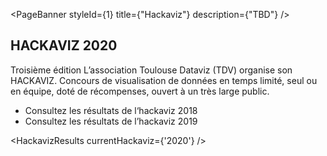 
<PageBanner 
  styleId={1}
  title={"Hackaviz"}
  description={"TBD"}
/>

<section id="one">
<div className="inner">

# HACKAVIZ 2020
Troisième édition
L’association Toulouse Dataviz (TDV) organise son HACKAVIZ. Concours de visualisation de données en temps limité, seul ou en équipe, doté de récompenses, ouvert à un très large public.
- Consultez les résultats de l‘hackaviz 2018
- Consultez les résultats de l’hackaviz 2019

<HackavizResults
  currentHackaviz={'2020'}
/>

</div>
</section>